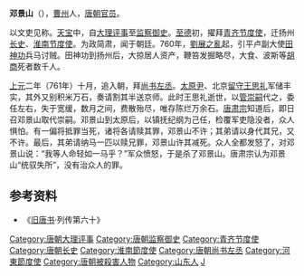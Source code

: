 {{no footnotes|time=2018-07-11T06:36:50+00:00}}
'''邓景山'''（{{bd|8世纪||762年|catIdx=D}}），[[曹州|曹州]]人，[[唐朝官员|唐朝官员]]。

以文吏见称。[[天宝_(唐朝)|天宝]]中，自[[大理评事|大理评事]]至[[监察御史|监察御史]]。[[至德_(唐朝)|至德]]初，擢拜[[青齐节度使|青齐节度使]]，迁扬州[[长史|长史]]、[[淮南节度使|淮南节度使]]。为政简肃，闻于朝廷。760年，[[劉展之亂|劉展之亂]]起，引平卢副大使[[田神功|田神功]]兵马讨贼。田神功到扬州后，大掠居人资产，鞭笞发掘略尽，大食、波斯等[[胡商|胡商]]死者数千人。

[[上元_(唐肃宗)|上元]]二年（761年）十月，追入朝，拜[[尚书左丞|尚书左丞]]。[[太原尹|太原尹]]、北京[[留守|留守]][[王思礼|王思礼]]军储丰实，其外又别积米万石，奏请割其半送京师。此时王思礼逝世，以[[管崇嗣|管崇嗣]]代之，委任左右，失于宽缓，数月之间，费散殆尽，唯存陈烂万余石。[[唐肃宗|唐肃宗]]知道后，即日召邓景山取代崇嗣。邓景山到太原后，以镇抚纪纲为己任，检覆军吏隐没者，众人惧怕。有一偏将抵罪当死，诸将各请赎其罪，邓景山不许；其弟请以身代其兄，又不许。最后，其弟请纳马一匹以赎兄罪，邓景山许其减死。众人全都发怒了，对邓景山说：“我等人命轻如一马乎？”军众愤怒，于是杀了邓景山。唐肃宗认为邓景山“统驭失所”，没有治众人的罪。

== 参考资料 ==
*《[[旧唐书|旧唐书]]·列传第六十》

{{DEFAULTSORT:D}}
[[Category:唐朝大理评事|Category:唐朝大理评事]]
[[Category:唐朝监察御史|Category:唐朝监察御史]]
[[Category:青齐节度使|Category:青齐节度使]]
[[Category:唐朝长史|Category:唐朝长史]]
[[Category:淮南節度使|Category:淮南節度使]]
[[Category:唐朝尚书左丞|Category:唐朝尚书左丞]]
[[Category:河東節度使|Category:河東節度使]]
[[Category:唐朝被殺害人物|Category:唐朝被殺害人物]]
[[Category:山东人|Category:山东人]]
[[Category:邓姓|J]]